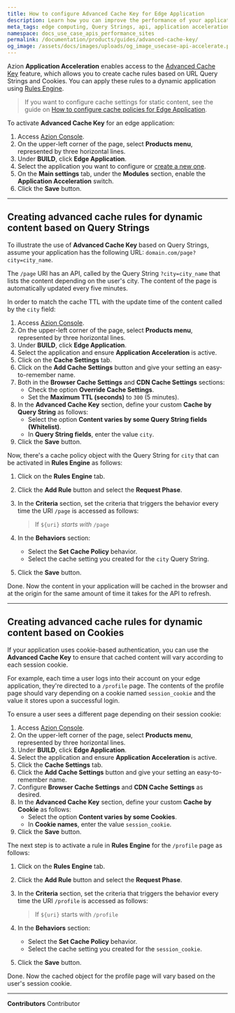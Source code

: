 ```yaml
---
title: How to configure Advanced Cache Key for Edge Application
description: Learn how you can improve the performance of your application and APIs by configuring content cache policies based on the Query String or Cookie of a page using Application Acceleration for Edge Application.
meta_tags: edge computing, Query Strings, api, application acceleration, cache
namespace: docs_use_case_apis_performance_sites
permalink: /documentation/products/guides/advanced-cache-key/
og_image: /assets/docs/images/uploads/og_image_usecase-api-accelerate.png
---
```


Azion **Application Acceleration** enables access to the [Advanced Cache Key](/en/documentation/products/edge-application/cache-settings/#advanced-cache-key) feature, which allows you to create cache rules based on URL Query Strings and Cookies. You can apply these rules to a dynamic application using [Rules Engine](/en/documentation/products/build/edge-application/rules-engine/).

> If you want to configure cache settings for static content, see the guide on [How to configure cache policies for Edge Application](/en/documentation/products/guides/cache-settings/).

To activate **Advanced Cache Key** for an edge application:

1. Access [Azion Console](https://console.azion.com/).
2. On the upper-left corner of the page, select **Products menu**, represented by three horizontal lines.
3. Under **BUILD**, click **Edge Application**.
4. Select the application you want to configure or [create a new one](/en/documentation/products/getting-started/).
5. On the **Main settings** tab, under the **Modules** section, enable the **Application Acceleration** switch.
6. Click the **Save** button.

---

## Creating advanced cache rules for dynamic content based on Query Strings

To illustrate the use of **Advanced Cache Key** based on Query Strings, assume your application has the following URL: `domain.com/page?city=city_name`.

The `/page` URI has an API, called by the Query String `?city=city_name` that lists the content depending on the user's city. The content of the page is automatically updated every five minutes.

In order to match the cache TTL with the update time of the content called by the `city` field:

1. Access [Azion Console](https://console.azion.com/).
2. On the upper-left corner of the page, select **Products menu**, represented by three horizontal lines.
3. Under **BUILD**, click **Edge Application**.
4. Select the application and ensure **Application Acceleration** is active.
5. Click on the **Cache Settings** tab.
6. Click on the **Add Cache Settings** button and give your setting an easy-to-remember name.
7. Both in the **Browser Cache Settings** and **CDN Cache Settings** sections:
    - Check the option **Override Cache Settings**.
    - Set the **Maximum TTL (seconds)** to `300` (5 minutes).
8. In the **Advanced Cache Key** section, define your custom **Cache by Query String** as follows:
    - Select the option **Content varies by some Query String fields (Whitelist)**.
    - In **Query String fields**, enter the value `city`.
9. Click the **Save** button.

Now, there's a cache policy object with the Query String for `city` that can be activated in **Rules Engine** as follows:

1. Click on the **Rules Engine** tab.
2. Click the **Add Rule** button and select the **Request Phase**.
3. In the **Criteria** section, set the criteria that triggers the behavior every time the URI `/page` is accessed as follows:

    > If `${uri}` *starts with* `/page`

4. In the **Behaviors** section:
    - Select the **Set Cache Policy** behavior.
    - Select the cache setting you created for the `city` Query String.
5. Click the **Save** button.

Done. Now the content in your application will be cached in the browser and at the origin for the same amount of time it takes for the API to refresh.

---

## Creating advanced cache rules for dynamic content based on Cookies

If your application uses cookie-based authentication, you can use the **Advanced Cache Key** to ensure that cached content will vary according to each session cookie.

For example, each time a user logs into their account on your edge application, they're directed to a `/profile` page. The contents of the profile page should vary depending on a cookie named `session_cookie` and the value it stores upon a successful login.

To ensure a user sees a different page depending on their session cookie:

1. Access [Azion Console](https://console.azion.com/).
2. On the upper-left corner of the page, select **Products menu**, represented by three horizontal lines.
3. Under **BUILD**, click **Edge Application**.
4. Select the application and ensure **Application Acceleration** is active.
5. Click the **Cache Settings** tab.
6. Click the **Add Cache Settings** button and give your setting an easy-to-remember name.
7. Configure **Browser Cache Settings** and **CDN Cache Settings** as desired.
8. In the **Advanced Cache Key** section, define your custom **Cache by Cookie** as follows:
    - Select the option **Content varies by some Cookies**.
    - In **Cookie names**, enter the value `session_cookie`.
9. Click the **Save** button.

The next step is to activate a rule in **Rules Engine** for the `/profile` page as follows:

1. Click on the **Rules Engine** tab.
2. Click the **Add Rule** button and select the **Request Phase**.
3. In the **Criteria** section, set the criteria that triggers the behavior every time the URI `/profile` is accessed as follows:

    > If `${uri}` starts with `/profile`

4. In the **Behaviors** section:
    - Select the **Set Cache Policy** behavior.
    - Select the cache setting you created for the `session_cookie`.
5. Click the **Save** button.

Done. Now the cached object for the profile page will vary based on the user's session cookie.



---


**Contributors** <ContributorList>Contributor</ContributorList>
